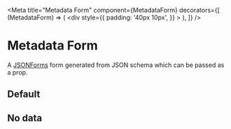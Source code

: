 
<Meta
  title="Metadata Form"
  component={MetadataForm}
  decorators={[
    (MetadataForm) => (
      <div
        style={{
          padding: '40px 10px',
        }}
      >
        <MetadataForm />
      </div>
    ),
  ]}
/>

# Metadata Form

A [JSONForms](https://jsonforms.io/) form generated from JSON schema which can be passed as a prop.

## Default

<Canvas>
	<Story name="Default">
		<MetadataForm schema={schema} uischema={uiSchema} data={{
			documentDescription: '__DOCUMENT_DESCRIPTION__',
		}} renderers={[]} />
	</Story>
</Canvas>

## No data

<Canvas>
	<Story name="No data">
		<MetadataForm schema={schema} uischema={uiSchema} data={{
			documentDescription: ''
		}} renderers={[]} />
	</Story>
</Canvas>
